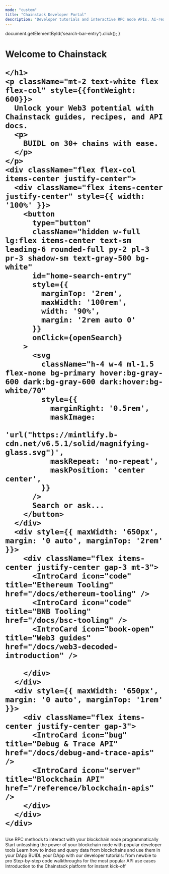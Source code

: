 ```yaml
---
mode: "custom"
title: "Chainstack Developer Portal"
description: "Developer tutorials and interactive RPC node APIs. AI-ready."
---
```


  document.getElementById('search-bar-entry').click();
}

<div className="relative w-full flex items-center justify-center" style={{ height: '32rem', overflow: 'hidden' }}>
  <div id="background-div" class="absolute inset-0" style={{height: "32rem", backgroundImage: "url('https://mintlify-assets.b-cdn.net/stack-hero-backdrop.jpg')", backgroundSize: "cover", backgroundPosition: "center"}}></div>

  <div style={{ position: 'absolute', textAlign: 'center', padding: '0 1rem', maxWidth: '100%', left: '50%', transform: 'translateX(-50%)' }}>
    <h1
      className="text-white "
      style={{
          marginTop: '4rem',
          fontSize: '4rem',
          fontWeight: 600,
          margin: '0',
          whiteSpace: 'nowrap',
          textAlign: 'center'
      }}
    >
    Welcome to <span style={{color: "#BDE6FE"}}>Chainstack</span>

    </h1>
    <p className="mt-2 text-white flex flex-col" style={{fontWeight: 600}}>
      Unlock your Web3 potential with Chainstack guides, recipes, and API docs.
      <p>
        BUIDL on 30+ chains with ease.
      </p>
    </p>
    <div className="flex flex-col items-center justify-center">
      <div className="flex items-center justify-center" style={{ width: '100%' }}>
        <button
          type="button"
          className="hidden w-full lg:flex items-center text-sm leading-6 rounded-full py-2 pl-3 pr-3 shadow-sm text-gray-500 bg-white"
          id="home-search-entry"
          style={{
            marginTop: '2rem',
            maxWidth: '100rem',
            width: '90%',
            margin: '2rem auto 0'
          }}
          onClick={openSearch}
        >
          <svg
            className="h-4 w-4 ml-1.5 flex-none bg-primary hover:bg-gray-600 dark:bg-gray-600 dark:hover:bg-white/70"
            style={{
              marginRight: '0.5rem',
              maskImage:
                'url("https://mintlify.b-cdn.net/v6.5.1/solid/magnifying-glass.svg")',
              maskRepeat: 'no-repeat',
              maskPosition: 'center center',
            }}
          />
          Search or ask...
        </button>
      </div>
      <div style={{ maxWidth: '650px', margin: '0 auto', marginTop: '2rem' }}>
        <div className="flex items-center justify-center gap-3 mt-3">
          <IntroCard icon="code" title="Ethereum Tooling" href="/docs/ethereum-tooling" />
          <IntroCard icon="code" title="BNB Tooling" href="/docs/bsc-tooling" />
          <IntroCard icon="book-open" title="Web3 guides" href="/docs/web3-decoded-introduction" />

        </div>
      </div>
      <div style={{ maxWidth: '650px', margin: '0 auto', marginTop: '1rem' }}>
        <div className="flex items-center justify-center gap-3">
          <IntroCard icon="bug" title="Debug & Trace API" href="/docs/debug-and-trace-apis" />
          <IntroCard icon="server" title="Blockchain API" href="/reference/blockchain-apis" />
        </div>
      </div>
    </div>
  </div>
</div>

<div
  style={{marginTop: '4rem', marginBottom: '8rem', maxWidth: '70rem', marginLeft: 'auto',
  marginRight: 'auto', paddingLeft: '1.25rem',
  paddingRight: '1.25rem' }}
>

<CardGroup cols={3}>
  <Card title="Blockchain API" href="/reference/blockchain-apis" icon="cubes" iconType="solid">
    Use RPC methods to interact with your blockchain node programmatically
  </Card>
  <Card title="Tooling" href="/docs/protocols-tooling-introduction" icon="screwdriver-wrench" iconType="solid">
    Start unleashing the power of your blockchain node with popular developer tools
  </Card>
  <Card title="Subgraphs" href="/docs/subgraphs-introduction" icon="chart-network" iconType="solid">
    Learn how to index and query data from blockchains and use them in your DApp
  </Card>
  <Card title="Web3 [De]Coded" href="/docs/web3-decoded-introduction" icon="code" iconType="solid">
    BUIDL your DApp with our developer tutorials: from newbie to pro
  </Card>
  <Card title="Recipes" href="/recipes" icon="lightbulb-on" iconType="solid">
    Step-by-step code walkthroughs for the most popular API use cases
  </Card>
  <Card title="Platform" href="/docs/manage-your-node" icon="server" iconType="solid">
    Introduction to the Chainstack platform for instant kick-off
  </Card>
</CardGroup>
</div>
